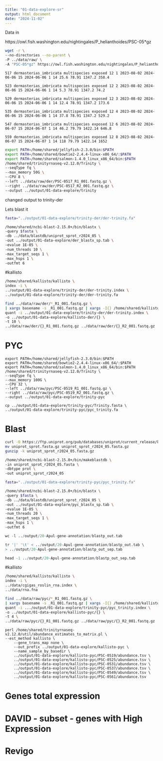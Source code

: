 ```yaml
---
title: "01-data-explore-sr"
output: html_document
date: "2024-11-02"
---
```


Data in 


https://owl.fish.washington.edu/nightingales/P_helianthoides/PSC-05*gz

```bash
wget -r \
--no-directories --no-parent \
-P ../data/raw/ \
-A "PSC-05*gz" https://owl.fish.washington.edu/nightingales/P_helianthoides/

```

```
517 dermasterias_imbricata multispecies exposed 12 1 2023-08-02 2024-06-06 15 2024-06-06 1 14 25.6 78.91 1347.2 358.4  

523 dermasterias_imbricata multispecies exposed 12 2 2023-08-02 2024-06-06 15 2024-06-06 1 14 5.3 78.91 1347.2 74.2  

529 dermasterias_imbricata multispecies exposed 12 3 2023-08-02 2024-06-06 15 2024-06-06 1 14 12.4 78.91 1347.2 173.6  

535 dermasterias_imbricata multispecies exposed 12 4 2023-08-02 2024-06-06 15 2024-06-06 1 14 37.8 78.91 1347.2 529.2  

547 dermasterias_imbricata multispecies exposed 12 6 2023-08-02 2024-06-07 15 2024-06-07 1 14 46.2 79.79 1422.14 646.8  

559 dermasterias_imbricata multispecies exposed 12 8 2023-08-02 2024-06-07 15 2024-06-07 1 14 118 79.79 1422.14 1652  
```
```bash
export PATH=/home/shared/jellyfish-2.3.0/bin:$PATH
export PATH=/home/shared/bowtie2-2.4.4-linux-x86_64/:$PATH
export PATH=/home/shared/salmon-1.4.0_linux_x86_64/bin:$PATH
/home/shared/trinityrnaseq-v2.12.0/Trinity \
--seqType fq \
--max_memory 50G \
--CPU 8 \
--left ../data/raw/der/PSC-0517_R1_001.fastq.gz \
--right ../data/raw/der/PSC-0517_R2_001.fastq.gz \
--output ../output/01-data-explore/trinity
```


changed output to trinity-der

Lets blast it 


```bash
fasta="../output/01-data-explore/trinity-der/der-trinity.fa"

/home/shared/ncbi-blast-2.15.0+/bin/blastx \
-query $fasta \
-db ../data/blastdb/uniprot_sprot_r2024_05 \
-out ../output/01-data-explore/der_blastx_sp.tab \
-evalue 1E-05 \
-num_threads 10 \
-max_target_seqs 1 \
-max_hsps 1 \
-outfmt 6
```
#kallisto

```bash
/home/shared/kallisto/kallisto \
index -i \
../output/01-data-explore/trinity-der/der-trinity.index \
../output/01-data-explore/trinity-der/der-trinity.fa
```

```bash
find ../data/raw/der/*_R1_001.fastq.gz \
| xargs basename -s _R1_001.fastq.gz | xargs -I{} /home/shared/kallisto/kallisto \
quant -i ../output/01-data-explore/trinity-der/der-trinity.index \
-o ../output/01-data-explore/kallisto-der/{} \
-t 10 \
../data/raw/der/{}_R1_001.fastq.gz ../data/raw/der/{}_R2_001.fastq.gz
```



# PYC


```
export PATH=/home/shared/jellyfish-2.3.0/bin:$PATH
export PATH=/home/shared/bowtie2-2.4.4-linux-x86_64/:$PATH
export PATH=/home/shared/salmon-1.4.0_linux_x86_64/bin:$PATH
/home/shared/trinityrnaseq-v2.12.0/Trinity \
--seqType fq \
--max_memory 100G \
--CPU 32 \
--left ../data/raw/pyc/PSC-0519_R1_001.fastq.gz \
--right ../data/raw/pyc/PSC-0519_R2_001.fastq.gz \
--output ../output/01-data-explore/trinity-pyc
```


```
cp ../output/01-data-explore/trinity-pyc/Trinity.fasta \
../output/01-data-explore/trinity-pyc/pyc_trinity.fa
```



# Blast 

```bash

curl -O https://ftp.uniprot.org/pub/databases/uniprot/current_release/knowledgebase/complete/uniprot_sprot.fasta.gz
mv uniprot_sprot.fasta.gz uniprot_sprot_r2024_05.fasta.gz
gunzip -k uniprot_sprot_r2024_05.fasta.gz
```



```bash
/home/shared/ncbi-blast-2.15.0+/bin/makeblastdb \
-in uniprot_sprot_r2024_05.fasta \
-dbtype prot \
-out uniprot_sprot_r2024_05
```


```bash
fasta="../output/01-data-explore/trinity-pyc/pyc_trinity.fa"

/home/shared/ncbi-blast-2.15.0+/bin/blastx \
-query $fasta \
-db ../data/blastdb/uniprot_sprot_r2024_05 \
-out ../output/01-data-explore/pyc_blastx_sp.tab \
-evalue 1E-05 \
-num_threads 20 \
-max_target_seqs 1 \
-max_hsps 1 \
-outfmt 6
```

```r
wc -l ../output/20-Apul-gene-annotation/blastp_out.tab
```


```r
tr '|' '\t' < ../output/20-Apul-gene-annotation/blastp_out.tab \
> ../output/20-Apul-gene-annotation/blastp_out_sep.tab

head -1 ../output/20-Apul-gene-annotation/blastp_out_sep.tab
```









#kallisto

```bash
/home/shared/kallisto/kallisto \
index -i \
../data/cgigas_roslin_rna.index \
../data/rna.fna
```

```bash
find ../data/raw/pyc/*_R1_001.fastq.gz \
| xargs basename -s _R1_001.fastq.gz | xargs -I{} /home/shared/kallisto/kallisto \
quant -i .../output/01-data-explore/trinity-pyc/pyc_trinity.index \
-o ../output/01-data-explore/kallisto-pyc/{} \
-t 4 \
../data/raw/pyc/{}_R1_001.fastq.gz ../data/raw/pyc/{}_R2_001.fastq.gz
```

```
perl /home/shared/trinityrnaseq-v2.12.0/util/abundance_estimates_to_matrix.pl \
--est_method kallisto \
    --gene_trans_map none \
    --out_prefix ../output/01-data-explore/kallisto-pyc \
    --name_sample_by_basedir \
    ../output/01-data-explore/kallisto-pyc/PSC-0519/abundance.tsv \
    ../output/01-data-explore/kallisto-pyc/PSC-0525/abundance.tsv \
    ../output/01-data-explore/kallisto-pyc/PSC-0531/abundance.tsv \
    ../output/01-data-explore/kallisto-pyc/PSC-0537/abundance.tsv \
    ../output/01-data-explore/kallisto-pyc/PSC-0549/abundance.tsv \
    ../output/01-data-explore/kallisto-pyc/PSC-0561/abundance.tsv 
```


# Genes total expression


# DAVID - subset - genes with High Expression


# Revigo

